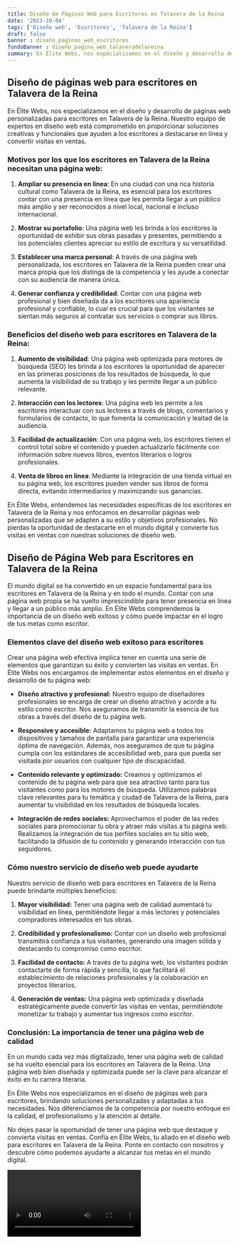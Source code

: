 ```yaml
---
title: Diseño de Páginas Web para Escritores en Talavera de la Reina
date: '2023-10-04'
tags: ['Diseño web', 'Escritores', 'Talavera de la Reina']
draft: false
banner : diseño_paginas_web_escritores
fondoBanner : diseño_pagina_web_talaveradelareina
summary: En Élite Webs, nos especializamos en el diseño y desarrollo de páginas web personalizadas para escritores en Talavera de la Reina. Nuestro equipo de expertos en diseño web está comprometido en proporcionar soluciones creativas y funcionales que ayuden a los escritores a destacarse en línea y convertir visitas en ventas.
---
```


## Diseño de páginas web para escritores en Talavera de la Reina

En Élite Webs, nos especializamos en el diseño y desarrollo de páginas web personalizadas para escritores en Talavera de la Reina. Nuestro equipo de expertos en diseño web está comprometido en proporcionar soluciones creativas y funcionales que ayuden a los escritores a destacarse en línea y convertir visitas en ventas.

### Motivos por los que los escritores en Talavera de la Reina necesitan una página web:

1. **Ampliar su presencia en línea**: En una ciudad con una rica historia cultural como Talavera de la Reina, es esencial para los escritores contar con una presencia en línea que les permita llegar a un público más amplio y ser reconocidos a nivel local, nacional e incluso internacional.

2. **Mostrar su portafolio**: Una página web les brinda a los escritores la oportunidad de exhibir sus obras pasadas y presentes, permitiendo a los potenciales clientes apreciar su estilo de escritura y su versatilidad.

3. **Establecer una marca personal**: A través de una página web personalizada, los escritores en Talavera de la Reina pueden crear una marca propia que los distinga de la competencia y les ayude a conectar con su audiencia de manera única.

4. **Generar confianza y credibilidad**: Contar con una página web profesional y bien diseñada da a los escritores una apariencia profesional y confiable, lo cual es crucial para que los visitantes se sientan más seguros al contratar sus servicios o comprar sus libros.

### Beneficios del diseño web para escritores en Talavera de la Reina:

1. **Aumento de visibilidad**: Una página web optimizada para motores de búsqueda (SEO) les brinda a los escritores la oportunidad de aparecer en las primeras posiciones de los resultados de búsqueda, lo que aumenta la visibilidad de su trabajo y les permite llegar a un público relevante.

2. **Interacción con los lectores**: Una página web les permite a los escritores interactuar con sus lectores a través de blogs, comentarios y formularios de contacto, lo que fomenta la comunicación y lealtad de la audiencia.

3. **Facilidad de actualización**: Con una página web, los escritores tienen el control total sobre el contenido y pueden actualizarlo fácilmente con información sobre nuevos libros, eventos literarios o logros profesionales.

4. **Venta de libros en línea**: Mediante la integración de una tienda virtual en su página web, los escritores pueden vender sus libros de forma directa, evitando intermediarios y maximizando sus ganancias.

En Élite Webs, entendemos las necesidades específicas de los escritores en Talavera de la Reina y nos enfocamos en desarrollar páginas web personalizadas que se adapten a su estilo y objetivos profesionales. No pierdas la oportunidad de destacarte en el mundo digital y convierte tus visitas en ventas con nuestras soluciones de diseño web.

<GifSeo />

<Cta />

## Diseño de Página Web para Escritores en Talavera de la Reina

El mundo digital se ha convertido en un espacio fundamental para los escritores en Talavera de la Reina y en todo el mundo. Contar con una página web propia se ha vuelto imprescindible para tener presencia en línea y llegar a un público más amplio. En Élite Webs comprendemos la importancia de un diseño web exitoso y cómo puede impactar en el logro de tus metas como escritor.

### Elementos clave del diseño web exitoso para escritores

Crear una página web efectiva implica tener en cuenta una serie de elementos que garantizan su éxito y convierten las visitas en ventas. En Élite Webs nos encargamos de implementar estos elementos en el diseño y desarrollo de tu página web:

- **Diseño atractivo y profesional:** Nuestro equipo de diseñadores profesionales se encarga de crear un diseño atractivo y acorde a tu estilo como escritor. Nos aseguramos de transmitir la esencia de tus obras a través del diseño de tu página web.

- **Responsive y accesible:** Adaptamos tu página web a todos los dispositivos y tamaños de pantalla para garantizar una experiencia óptima de navegación. Además, nos aseguramos de que tu página cumpla con los estándares de accesibilidad web, para que pueda ser visitada por usuarios con cualquier tipo de discapacidad.

- **Contenido relevante y optimizado:** Creamos y optimizamos el contenido de tu página web para que sea atractivo tanto para tus visitantes como para los motores de búsqueda. Utilizamos palabras clave relevantes para tu temática y ciudad de Talavera de la Reina, para aumentar tu visibilidad en los resultados de búsqueda locales.

- **Integración de redes sociales:** Aprovechamos el poder de las redes sociales para promocionar tu obra y atraer más visitas a tu página web. Realizamos la integración de tus perfiles sociales en tu sitio web, facilitando la difusión de tu contenido y generando interacción con tus seguidores.

### Cómo nuestro servicio de diseño web puede ayudarte

Nuestro servicio de diseño web para escritores en Talavera de la Reina puede brindarte múltiples beneficios:

1. **Mayor visibilidad:** Tener una página web de calidad aumentará tu visibilidad en línea, permitiéndote llegar a más lectores y potenciales compradores interesados en tus obras.

2. **Credibilidad y profesionalismo:** Contar con un diseño web profesional transmitirá confianza a tus visitantes, generando una imagen sólida y destacando tu compromiso como escritor.

3. **Facilidad de contacto:** A través de tu página web, los visitantes podrán contactarte de forma rápida y sencilla, lo que facilitará el establecimiento de relaciones profesionales y la colaboración en proyectos literarios.

4. **Generación de ventas:** Una página web optimizada y diseñada estratégicamente puede convertir las visitas en ventas, permitiéndote monetizar tu trabajo y aumentar tus ingresos como escritor.

### Conclusión: La importancia de tener una página web de calidad

En un mundo cada vez más digitalizado, tener una página web de calidad se ha vuelto esencial para los escritores en Talavera de la Reina. Una página web bien diseñada y optimizada puede ser la clave para alcanzar el éxito en tu carrera literaria.

En Élite Webs nos especializamos en el diseño de páginas web para escritores, brindando soluciones personalizadas y adaptadas a tus necesidades. Nos diferenciamos de la competencia por nuestro enfoque en la calidad, el profesionalismo y la atención al detalle.

No dejes pasar la oportunidad de tener una página web que destaque y convierta visitas en ventas. Confía en Élite Webs, tu aliado en el diseño web para escritores en Talavera de la Reina. Ponte en contacto con nosotros y descubre cómo podemos ayudarte a alcanzar tus metas en el mundo digital.

<Video />

<CtaBot job='Escritores' city='Talavera de la Reina'/>

<Gmaps query='Talavera de la Reina+españa+maps' />
